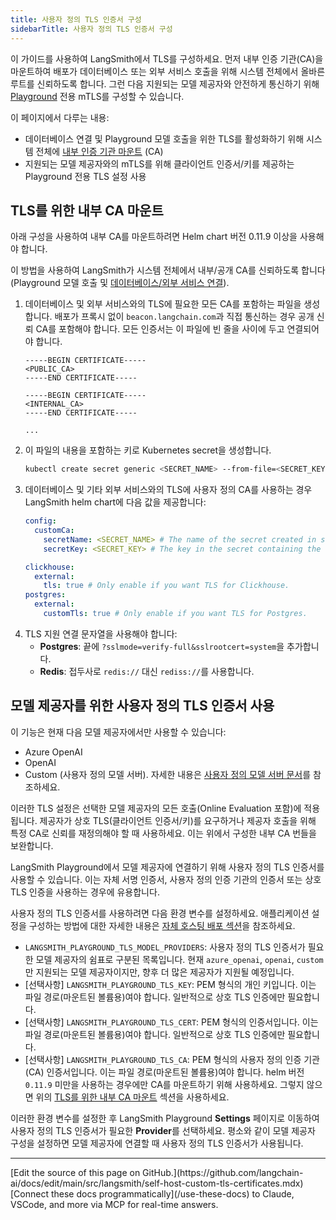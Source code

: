 ```yaml
---
title: 사용자 정의 TLS 인증서 구성
sidebarTitle: 사용자 정의 TLS 인증서 구성
---
```


이 가이드를 사용하여 LangSmith에서 TLS를 구성하세요. 먼저 내부 인증 기관(CA)을 마운트하여 배포가 데이터베이스 또는 외부 서비스 호출을 위해 시스템 전체에서 올바른 루트를 신뢰하도록 합니다. 그런 다음 지원되는 모델 제공자와 안전하게 통신하기 위해 [Playground](/langsmith/prompt-engineering-concepts#prompt-playground) 전용 mTLS를 구성할 수 있습니다.

이 페이지에서 다루는 내용:

- 데이터베이스 연결 및 Playground 모델 호출을 위한 TLS를 활성화하기 위해 시스템 전체에 [내부 인증 기관 마운트](#mount-internal-cas-for-tls) (CA)
- 지원되는 모델 제공자와의 mTLS를 위해 클라이언트 인증서/키를 제공하는 Playground 전용 TLS 설정 사용

## TLS를 위한 내부 CA 마운트

<Note>
아래 구성을 사용하여 내부 CA를 마운트하려면 Helm chart 버전 0.11.9 이상을 사용해야 합니다.
</Note>

이 방법을 사용하여 LangSmith가 시스템 전체에서 내부/공개 CA를 신뢰하도록 합니다(Playground 모델 호출 및 [데이터베이스/외부 서비스 연결](/langsmith/self-hosted#storage-services)).

1. 데이터베이스 및 외부 서비스와의 TLS에 필요한 모든 CA를 포함하는 파일을 생성합니다. 배포가 프록시 없이 `beacon.langchain.com`과 직접 통신하는 경우 공개 신뢰 CA를 포함해야 합니다. 모든 인증서는 이 파일에 빈 줄을 사이에 두고 연결되어야 합니다.
    ```
    -----BEGIN CERTIFICATE-----
    <PUBLIC_CA>
    -----END CERTIFICATE-----

    -----BEGIN CERTIFICATE-----
    <INTERNAL_CA>
    -----END CERTIFICATE-----

    ...
    ```
2. 이 파일의 내용을 포함하는 키로 Kubernetes secret을 생성합니다.
    ```bash
    kubectl create secret generic <SECRET_NAME> --from-file=<SECRET_KEY>=<CA_BUNDLE_FILE_PATH> -n <NAMESPACE>
    ```
3. 데이터베이스 및 기타 외부 서비스와의 TLS에 사용자 정의 CA를 사용하는 경우 LangSmith helm chart에 다음 값을 제공합니다:
    ```yaml Helm
    config:
      customCa:
        secretName: <SECRET_NAME> # The name of the secret created in step 2.
        secretKey: <SECRET_KEY> # The key in the secret containing the CA bundle.

    clickhouse:
      external:
        tls: true # Only enable if you want TLS for Clickhouse.
    postgres:
      external:
        customTls: true # Only enable if you want TLS for Postgres.
    ```
4. TLS 지원 연결 문자열을 사용해야 합니다:
    - <b>Postgres</b>: 끝에 `?sslmode=verify-full&sslrootcert=system`을 추가합니다.
    - <b>Redis</b>: 접두사로 `redis://` 대신 `rediss://`를 사용합니다.

## 모델 제공자를 위한 사용자 정의 TLS 인증서 사용

<Note>
이 기능은 현재 다음 모델 제공자에서만 사용할 수 있습니다:

* Azure OpenAI
* OpenAI
* Custom (사용자 정의 모델 서버). 자세한 내용은 [사용자 정의 모델 서버 문서](/langsmith/custom-endpoint)를 참조하세요.

이러한 TLS 설정은 선택한 모델 제공자의 모든 호출(Online Evaluation 포함)에 적용됩니다. 제공자가 상호 TLS(클라이언트 인증서/키)를 요구하거나 제공자 호출을 위해 특정 CA로 신뢰를 재정의해야 할 때 사용하세요. 이는 위에서 구성한 내부 CA 번들을 보완합니다.
</Note>

LangSmith Playground에서 모델 제공자에 연결하기 위해 사용자 정의 TLS 인증서를 사용할 수 있습니다. 이는 자체 서명 인증서, 사용자 정의 인증 기관의 인증서 또는 상호 TLS 인증을 사용하는 경우에 유용합니다.

사용자 정의 TLS 인증서를 사용하려면 다음 환경 변수를 설정하세요. 애플리케이션 설정을 구성하는 방법에 대한 자세한 내용은 [자체 호스팅 배포 섹션](/langsmith/architectural-overview)을 참조하세요.

* `LANGSMITH_PLAYGROUND_TLS_MODEL_PROVIDERS`: 사용자 정의 TLS 인증서가 필요한 모델 제공자의 쉼표로 구분된 목록입니다. 현재 `azure_openai`, `openai`, `custom`만 지원되는 모델 제공자이지만, 향후 더 많은 제공자가 지원될 예정입니다.
* [선택사항] `LANGSMITH_PLAYGROUND_TLS_KEY`: PEM 형식의 개인 키입니다. 이는 파일 경로(마운트된 볼륨용)여야 합니다. 일반적으로 상호 TLS 인증에만 필요합니다.
* [선택사항] `LANGSMITH_PLAYGROUND_TLS_CERT`: PEM 형식의 인증서입니다. 이는 파일 경로(마운트된 볼륨용)여야 합니다. 일반적으로 상호 TLS 인증에만 필요합니다.
* [선택사항] `LANGSMITH_PLAYGROUND_TLS_CA`: PEM 형식의 사용자 정의 인증 기관(CA) 인증서입니다. 이는 파일 경로(마운트된 볼륨용)여야 합니다. helm 버전 `0.11.9` 미만을 사용하는 경우에만 CA를 마운트하기 위해 사용하세요. 그렇지 않으면 위의 [TLS를 위한 내부 CA 마운트](./self-host-custom-tls-certificates#mount-internal-cas-for-tls) 섹션을 사용하세요.

이러한 환경 변수를 설정한 후 LangSmith Playground **Settings** 페이지로 이동하여 사용자 정의 TLS 인증서가 필요한 **Provider**를 선택하세요. 평소와 같이 모델 제공자 구성을 설정하면 모델 제공자에 연결할 때 사용자 정의 TLS 인증서가 사용됩니다.

---

<Callout icon="pen-to-square" iconType="regular">
    [Edit the source of this page on GitHub.](https://github.com/langchain-ai/docs/edit/main/src/langsmith/self-host-custom-tls-certificates.mdx)
</Callout>
<Tip icon="terminal" iconType="regular">
    [Connect these docs programmatically](/use-these-docs) to Claude, VSCode, and more via MCP for    real-time answers.
</Tip>

